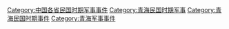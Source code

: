 [[Category:中国各省民国时期军事事件|Category:中国各省民国时期军事事件]]
[[Category:青海民国时期军事|Category:青海民国时期军事]]
[[Category:青海民国时期事件|Category:青海民国时期事件]]
[[Category:青海军事事件|Category:青海军事事件]]
